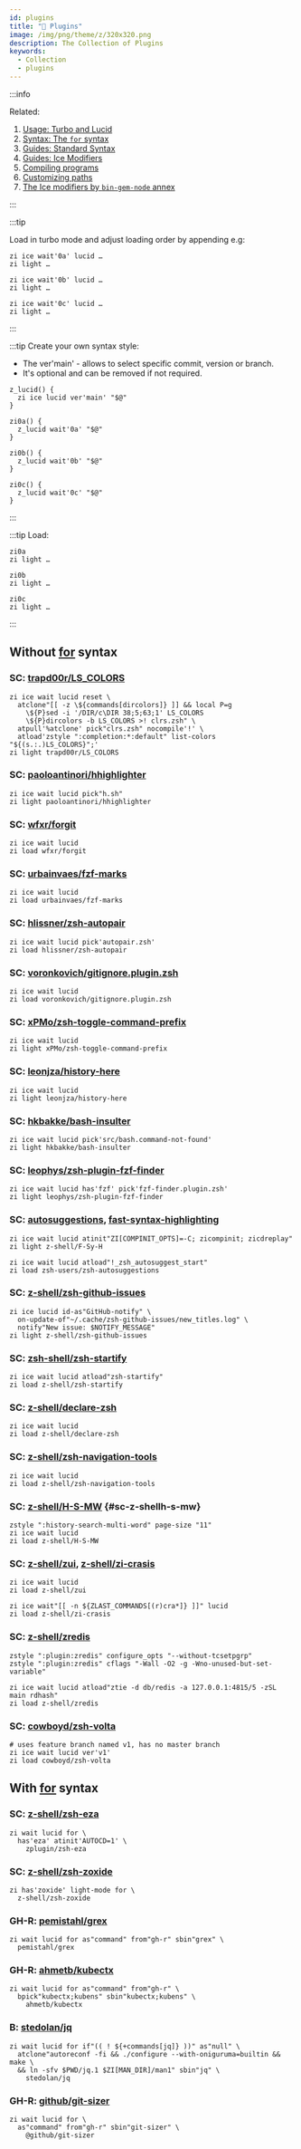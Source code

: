```yaml
---
id: plugins
title: "🔺 Plugins"
image: /img/png/theme/z/320x320.png
description: The Collection of Plugins
keywords:
  - Collection
  - plugins
---
```


<!-- @format -->

:::info

Related:

1. [Usage: Turbo and Lucid][3]
2. [Syntax: The `for` syntax][4]
3. [Guides: Standard Syntax][5]
4. [Guides: Ice Modifiers][6]
5. [Compiling programs][7]
6. [Customizing paths][8]
7. [The Ice modifiers by `bin-gem-node` annex][9]

:::

:::tip

Load in turbo mode and adjust loading order by appending e.g:

```shell showLineNumbers
zi ice wait'0a' lucid …
zi light …

zi ice wait'0b' lucid …
zi light …

zi ice wait'0c' lucid …
zi light …
```

:::

:::tip Create your own syntax style:

- The ver'main' - allows to select specific commit, version or branch.
- It's optional and can be removed if not required.

```shell showLineNumbers
z_lucid() {
  zi ice lucid ver'main' "$@"
}

zi0a() {
  z_lucid wait'0a' "$@"
}

zi0b() {
  z_lucid wait'0b' "$@"
}

zi0c() {
  z_lucid wait'0c' "$@"
}
```

:::

:::tip Load:

```shell showLineNumbers
zi0a
zi light …

zi0b
zi light …

zi0c
zi light …
```

:::

## Without [for][4] syntax

### SC: [trapd00r/LS_COLORS](https://github.com/trapd00r/LS_COLORS)

```shell showLineNumbers
zi ice wait lucid reset \
  atclone"[[ -z \${commands[dircolors]} ]] && local P=g
    \${P}sed -i '/DIR/c\DIR 38;5;63;1' LS_COLORS
    \${P}dircolors -b LS_COLORS >! clrs.zsh" \
  atpull'%atclone' pick"clrs.zsh" nocompile'!' \
  atload'zstyle ":completion:*:default" list-colors "${(s.:.)LS_COLORS}";'
zi light trapd00r/LS_COLORS
```

### SC: [paoloantinori/hhighlighter](https://github.com/paoloantinori/hhighlighter)

```shell showLineNumbers
zi ice wait lucid pick"h.sh"
zi light paoloantinori/hhighlighter
```

### SC: [wfxr/forgit](https://github.com/wfxr/forgit)

```shell showLineNumbers
zi ice wait lucid
zi load wfxr/forgit
```

### SC: [urbainvaes/fzf-marks](https://github.com/urbainvaes/fzf-marks)

```shell showLineNumbers
zi ice wait lucid
zi load urbainvaes/fzf-marks
```

### SC: [hlissner/zsh-autopair](https://github.com/hlissner/zsh-autopair)

```shell showLineNumbers
zi ice wait lucid pick'autopair.zsh'
zi load hlissner/zsh-autopair
```

### SC: [voronkovich/gitignore.plugin.zsh](https://github.com/voronkovich/gitignore.plugin.zsh)

```shell showLineNumbers
zi ice wait lucid
zi load voronkovich/gitignore.plugin.zsh
```

### SC: [xPMo/zsh-toggle-command-prefix](https://github.com/xPMo/zsh-toggle-command-prefix)

```shell showLineNumbers
zi ice wait lucid
zi light xPMo/zsh-toggle-command-prefix
```

### SC: [leonjza/history-here](https://github.com/leonjza/history-here)

```shell showLineNumbers
zi ice wait lucid
zi light leonjza/history-here
```

### SC: [hkbakke/bash-insulter](https://github.com/hkbakke/bash-insulter)

```shell showLineNumbers
zi ice wait lucid pick'src/bash.command-not-found'
zi light hkbakke/bash-insulter
```

### SC: [leophys/zsh-plugin-fzf-finder](https://github.com/leophys/zsh-plugin-fzf-finder)

```shell showLineNumbers
zi ice wait lucid has'fzf' pick'fzf-finder.plugin.zsh'
zi light leophys/zsh-plugin-fzf-finder
```

### SC: [autosuggestions][1], [fast-syntax-highlighting][2]

```shell showLineNumbers
zi ice wait lucid atinit"ZI[COMPINIT_OPTS]=-C; zicompinit; zicdreplay"
zi light z-shell/F-Sy-H

zi ice wait lucid atload"!_zsh_autosuggest_start"
zi load zsh-users/zsh-autosuggestions
```

### SC: [z-shell/zsh-github-issues](https://github.com/z-shell/zsh-github-issues)

```shell showLineNumbers
zi ice lucid id-as"GitHub-notify" \
  on-update-of"~/.cache/zsh-github-issues/new_titles.log" \
  notify"New issue: $NOTIFY_MESSAGE"
zi light z-shell/zsh-github-issues
```

### SC: [zsh-shell/zsh-startify](https://github.com/z-shell/zsh-startify)

```shell showLineNumbers
zi ice wait lucid atload"zsh-startify"
zi load z-shell/zsh-startify
```

### SC: [z-shell/declare-zsh](https://github.com/z-shell/declare-zsh)

```shell showLineNumbers
zi ice wait lucid
zi load z-shell/declare-zsh
```

### SC: [z-shell/zsh-navigation-tools](https://github.com/z-shell/zsh-navigation-tools)

```shell showLineNumbers
zi ice wait lucid
zi load z-shell/zsh-navigation-tools
```

### SC: [z-shell/H-S-MW](https://github.com/z-shell/H-S-MW) {#sc-z-shellh-s-mw}

```shell showLineNumbers
zstyle ":history-search-multi-word" page-size "11"
zi ice wait lucid
zi load z-shell/H-S-MW
```

### SC: [z-shell/zui](https://github.com/z-shell/zui), [z-shell/zi-crasis](https://github.com/z-shell/zi-crasis)

```shell showLineNumbers
zi ice wait lucid
zi load z-shell/zui

zi ice wait"[[ -n ${ZLAST_COMMANDS[(r)cra*]} ]]" lucid
zi load z-shell/zi-crasis
```

### SC: [z-shell/zredis](https://github.com/z-shell/zredis)

```shell showLineNumbers
zstyle ":plugin:zredis" configure_opts "--without-tcsetpgrp"
zstyle ":plugin:zredis" cflags "-Wall -O2 -g -Wno-unused-but-set-variable"

zi ice wait lucid atload"ztie -d db/redis -a 127.0.0.1:4815/5 -zSL main rdhash"
zi load z-shell/zredis
```

### SC: [cowboyd/zsh-volta](https://github.com/cowboyd/zsh-volta)

```shell showLineNumbers
# uses feature branch named v1, has no master branch
zi ice wait lucid ver'v1'
zi load cowboyd/zsh-volta
```

## With [for][4] syntax

### SC: [z-shell/zsh-eza](https://github.com/z-shell/zsh-eza)

```shell showLineNumbers
zi wait lucid for \
  has'eza' atinit'AUTOCD=1' \
    zplugin/zsh-eza
```

### SC: [z-shell/zsh-zoxide](https://github.com/z-shell/zsh-zoxide)

```shell showLineNumbers
zi has'zoxide' light-mode for \
  z-shell/zsh-zoxide
```

### GH-R: [pemistahl/grex](https://github.com/pemistahl/grex)

```shell showLineNumbers
zi wait lucid for as"command" from"gh-r" sbin"grex" \
  pemistahl/grex
```

### GH-R: [ahmetb/kubectx](https://github.com/ahmetb/kubectx)

```shell showLineNumbers
zi wait lucid for as"command" from"gh-r" \
  bpick"kubectx;kubens" sbin"kubectx;kubens" \
    ahmetb/kubectx
```

### B: [stedolan/jq](https://github.com/stedolan/jq)

```shell showLineNumbers
zi wait lucid for if"(( ! ${+commands[jq]} ))" as"null" \
  atclone"autoreconf -fi && ./configure --with-oniguruma=builtin && make \
  && ln -sfv $PWD/jq.1 $ZI[MAN_DIR]/man1" sbin"jq" \
    stedolan/jq
```

### GH-R: [github/git-sizer](https://github.com/github/git-sizer)

```shell showLineNumbers
zi wait lucid for \
  as"command" from"gh-r" sbin"git-sizer" \
    @github/git-sizer
```

<!-- end-of-file -->
<!-- links -->

[3]: /docs/getting_started/overview#turbo-mode--lucid
[4]: /docs/guides/syntax/for
[5]: /docs/guides/syntax/standard
[6]: /docs/guides/syntax/ice-modifiers
[7]: /docs/guides/syntax/standard#compiling-programs
[8]: /docs/guides/customization#customizing-paths
[9]: /ecosystem/annexes/bin-gem-node

<!-- external -->

[1]: https://github.com/zsh-users/zsh-autosuggestions
[2]: https://github.com/z-shell/F-Sy-H
